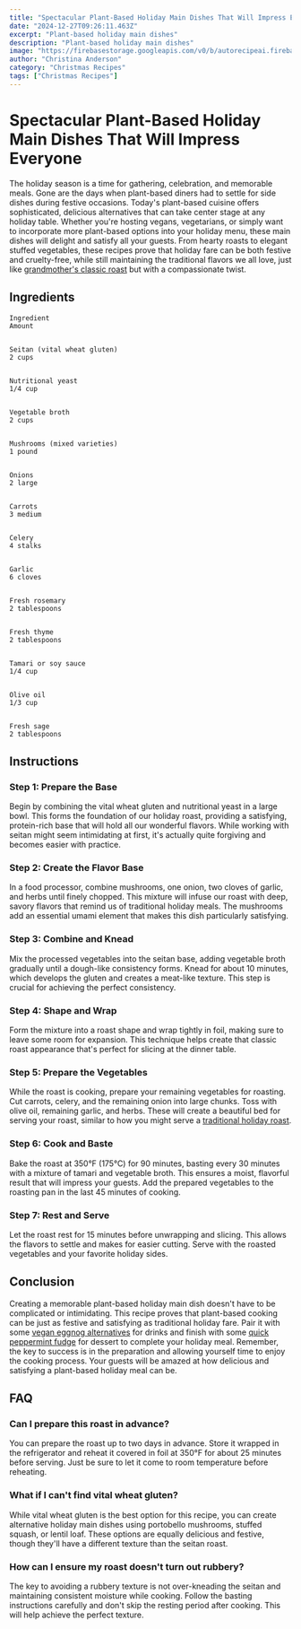 ```yaml
---
title: "Spectacular Plant-Based Holiday Main Dishes That Will Impress Everyone"
date: "2024-12-27T09:26:11.463Z"
excerpt: "Plant-based holiday main dishes"
description: "Plant-based holiday main dishes"
image: "https://firebasestorage.googleapis.com/v0/b/autorecipeai.firebasestorage.app/o/generated-images%2F1735291569080-9c2cp5ofu9c.jpg?alt=media&token=dbaa4f01-a426-48f9-8979-a056fbea3e14"
author: "Christina Anderson"
category: "Christmas Recipes"
tags: ["Christmas Recipes"]
---
```



# Spectacular Plant-Based Holiday Main Dishes That Will Impress Everyone


The holiday season is a time for gathering, celebration, and memorable meals. Gone are the days when plant-based diners had to settle for side dishes during festive occasions. Today's plant-based cuisine offers sophisticated, delicious alternatives that can take center stage at any holiday table. Whether you're hosting vegans, vegetarians, or simply want to incorporate more plant-based options into your holiday menu, these main dishes will delight and satisfy all your guests. From hearty roasts to elegant stuffed vegetables, these recipes prove that holiday fare can be both festive and cruelty-free, while still maintaining the traditional flavors we all love, just like [grandmother's classic roast](https://healtystack.com/grandma-s-christmas-roast/) but with a compassionate twist.



## Ingredients




    Ingredient
    Amount


    Seitan (vital wheat gluten)
    2 cups


    Nutritional yeast
    1/4 cup


    Vegetable broth
    2 cups


    Mushrooms (mixed varieties)
    1 pound


    Onions
    2 large


    Carrots
    3 medium


    Celery
    4 stalks


    Garlic
    6 cloves


    Fresh rosemary
    2 tablespoons


    Fresh thyme
    2 tablespoons


    Tamari or soy sauce
    1/4 cup


    Olive oil
    1/3 cup


    Fresh sage
    2 tablespoons





## Instructions


### Step 1: Prepare the Base

Begin by combining the vital wheat gluten and nutritional yeast in a large bowl. This forms the foundation of our holiday roast, providing a satisfying, protein-rich base that will hold all our wonderful flavors. While working with seitan might seem intimidating at first, it's actually quite forgiving and becomes easier with practice.



### Step 2: Create the Flavor Base

In a food processor, combine mushrooms, one onion, two cloves of garlic, and herbs until finely chopped. This mixture will infuse our roast with deep, savory flavors that remind us of traditional holiday meals. The mushrooms add an essential umami element that makes this dish particularly satisfying.



### Step 3: Combine and Knead

Mix the processed vegetables into the seitan base, adding vegetable broth gradually until a dough-like consistency forms. Knead for about 10 minutes, which develops the gluten and creates a meat-like texture. This step is crucial for achieving the perfect consistency.



### Step 4: Shape and Wrap

Form the mixture into a roast shape and wrap tightly in foil, making sure to leave some room for expansion. This technique helps create that classic roast appearance that's perfect for slicing at the dinner table.



### Step 5: Prepare the Vegetables

While the roast is cooking, prepare your remaining vegetables for roasting. Cut carrots, celery, and the remaining onion into large chunks. Toss with olive oil, remaining garlic, and herbs. These will create a beautiful bed for serving your roast, similar to how you might serve a [traditional holiday roast](https://healtystack.com/grandma-s-christmas-roast/).



### Step 6: Cook and Baste

Bake the roast at 350°F (175°C) for 90 minutes, basting every 30 minutes with a mixture of tamari and vegetable broth. This ensures a moist, flavorful result that will impress your guests. Add the prepared vegetables to the roasting pan in the last 45 minutes of cooking.



### Step 7: Rest and Serve

Let the roast rest for 15 minutes before unwrapping and slicing. This allows the flavors to settle and makes for easier cutting. Serve with the roasted vegetables and your favorite holiday sides.



## Conclusion


Creating a memorable plant-based holiday main dish doesn't have to be complicated or intimidating. This recipe proves that plant-based cooking can be just as festive and satisfying as traditional holiday fare. Pair it with some [vegan eggnog alternatives](https://healtystack.com/vegan-eggnog-alternatives/) for drinks and finish with some [quick peppermint fudge](https://healtystack.com/quick-peppermint-fudge/) for dessert to complete your holiday meal. Remember, the key to success is in the preparation and allowing yourself time to enjoy the cooking process. Your guests will be amazed at how delicious and satisfying a plant-based holiday meal can be.



## FAQ


### Can I prepare this roast in advance?

You can prepare the roast up to two days in advance. Store it wrapped in the refrigerator and reheat it covered in foil at 350°F for about 25 minutes before serving. Just be sure to let it come to room temperature before reheating.



### What if I can't find vital wheat gluten?

While vital wheat gluten is the best option for this recipe, you can create alternative holiday main dishes using portobello mushrooms, stuffed squash, or lentil loaf. These options are equally delicious and festive, though they'll have a different texture than the seitan roast.



### How can I ensure my roast doesn't turn out rubbery?

The key to avoiding a rubbery texture is not over-kneading the seitan and maintaining consistent moisture while cooking. Follow the basting instructions carefully and don't skip the resting period after cooking. This will help achieve the perfect texture.


